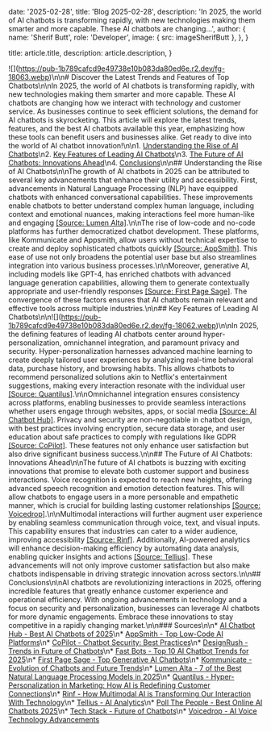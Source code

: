 
  date: '2025-02-28',
  title: 'Blog 2025-02-28',
  description:
    'In 2025, the world of AI chatbots is transforming rapidly, with new technologies making them smarter and more capable. These AI chatbots are changing...',
  author: {
    name: 'Sherif Butt',
    role: 'Developer',
    image: { src: imageSherifButt },
  },
}

  title: article.title,
  description: article.description,
}

!\[\](https://pub-1b789cafcd9e49738e10b083da80ed6e.r2.dev/fg-18063.webp)\n\n# Discover the Latest Trends and Features of Top Chatbots\n\nIn 2025, the world of AI chatbots is transforming rapidly, with new technologies making them smarter and more capable. These AI chatbots are changing how we interact with technology and customer service. As businesses continue to seek efficient solutions, the demand for AI chatbots is skyrocketing. This article will explore the latest trends, features, and the best AI chatbots available this year, emphasizing how these tools can benefit users and businesses alike. Get ready to dive into the world of AI chatbot innovation!\n\n1. [Understanding the Rise of AI Chatbots](#understanding-the-rise-of-ai-chatbots)\n2. [Key Features of Leading AI Chatbots](#key-features-of-leading-ai-chatbots)\n3. [The Future of AI Chatbots: Innovations Ahead](#the-future-of-ai-chatbots-innovations-ahead)\n4. [Conclusions](#conclusions)\n\n## Understanding the Rise of AI Chatbots\n\nThe growth of AI chatbots in 2025 can be attributed to several key advancements that enhance their utility and accessibility. First, advancements in Natural Language Processing (NLP) have equipped chatbots with enhanced conversational capabilities. These improvements enable chatbots to better understand complex human language, including context and emotional nuances, making interactions feel more human-like and engaging [\[Source: Lumen Alta\]](https://lumenalta.com/insights/7-of-the-best-natural-language-processing-models-in-2025).\n\nThe rise of low-code and no-code platforms has further democratized chatbot development. These platforms, like Kommunicate and Appsmith, allow users without technical expertise to create and deploy sophisticated chatbots quickly [\[Source: AppSmith\]](https://www.appsmith.com/blog/top-low-code-ai-platforms). This ease of use not only broadens the potential user base but also streamlines integration into various business processes.\n\nMoreover, generative AI, including models like GPT-4, has enriched chatbots with advanced language generation capabilities, allowing them to generate contextually appropriate and user-friendly responses [\[Source: First Page Sage\]](https://firstpagesage.com/reports/top-generative-ai-chatbots/). The convergence of these factors ensures that AI chatbots remain relevant and effective tools across multiple industries.\n\n## Key Features of Leading AI Chatbots\n\n!\[\](https://pub-1b789cafcd9e49738e10b083da80ed6e.r2.dev/fg-18062.webp)\n\nIn 2025, the defining features of leading AI chatbots center around hyper-personalization, omnichannel integration, and paramount privacy and security. Hyper-personalization harnesses advanced machine learning to create deeply tailored user experiences by analyzing real-time behavioral data, purchase history, and browsing habits. This allows chatbots to recommend personalized solutions akin to Netflix's entertainment suggestions, making every interaction resonate with the individual user [\[Source: Quantilus\]](https://quantilus.com/article/hyper-personalization-in-marketing-how-ai-is-redefining-customer-connections/).\n\nOmnichannel integration ensures consistency across platforms, enabling businesses to provide seamless interactions whether users engage through websites, apps, or social media [\[Source: AI Chatbot Hub\]](https://www.aichatbothub.com/articles/best-ai-chatbots-2025). Privacy and security are non-negotiable in chatbot design, with best practices involving encryption, secure data storage, and user education about safe practices to comply with regulations like GDPR [\[Source: CoPilot\]](https://www.copilot.live/blog/chatbot-security-best-practices). These features not only enhance user satisfaction but also drive significant business success.\n\n## The Future of AI Chatbots: Innovations Ahead\n\nThe future of AI chatbots is buzzing with exciting innovations that promise to elevate both customer support and business interactions. Voice recognition is expected to reach new heights, offering advanced speech recognition and emotion detection features. This will allow chatbots to engage users in a more personable and empathetic manner, which is crucial for building lasting customer relationships [\[Source: Voicedrop\]](https://www.voicedrop.ai/ai-voice-technology-advancments/).\n\nMultimodal interactions will further augment user experience by enabling seamless communication through voice, text, and visual inputs. This capability ensures that industries can cater to a wider audience, improving accessibility [\[Source: Rinf\]](https://www.rinf.tech/how-multimodal-ai-is-transforming-our-interaction-with-technology/). Additionally, AI-powered analytics will enhance decision-making efficiency by automating data analysis, enabling quicker insights and actions [\[Source: Tellius\]](https://www.tellius.com/ai-analytics/). These advancements will not only improve customer satisfaction but also make chatbots indispensable in driving strategic innovation across sectors.\n\n## Conclusions\n\nAI chatbots are revolutionizing interactions in 2025, offering incredible features that greatly enhance customer experience and operational efficiency. With ongoing advancements in technology and a focus on security and personalization, businesses can leverage AI chatbots for more dynamic engagements. Embrace these innovations to stay competitive in a rapidly changing market.\n\n### Sources\n\n* [AI Chatbot Hub - Best AI Chatbots of 2025](https://www.aichatbothub.com/articles/best-ai-chatbots-2025)\n* [AppSmith - Top Low-Code AI Platforms](https://www.appsmith.com/blog/top-low-code-ai-platforms)\n* [CoPilot - Chatbot Security: Best Practices](https://www.copilot.live/blog/chatbot-security-best-practices)\n* [DesignRush - Trends in Future of Chatbots](https://www.designrush.com/agency/ai-companies/trends/future-of-chatbots)\n* [Fast Bots - Top 10 AI Chatbot Trends for 2025](http://fastbots.ai/blog/top-10-ai-chatbot-trends-for-2025)\n* [First Page Sage - Top Generative AI Chatbots](https://firstpagesage.com/reports/top-generative-ai-chatbots/)\n* [Kommunicate - Evolution of Chatbots and Future Trends](https://www.kommunicate.io/blog/evolution-of-chatbots-and-future-trends/)\n* [Lumen Alta - 7 of the Best Natural Language Processing Models in 2025](https://lumenalta.com/insights/7-of-the-best-natural-language-processing-models-in-2025)\n* [Quantilus - Hyper-Personalization in Marketing: How AI is Redefining Customer Connections](https://www.quantilus.com/article/hyper-personalization-in-marketing-how-ai-is-redefining-customer-connections)\n* [Rinf - How Multimodal AI is Transforming Our Interaction With Technology](https://www.rinf.tech/how-multimodal-ai-is-transforming-our-interaction-with-technology/)\n* [Tellius - AI Analytics](https://www.tellius.com/ai-analytics/)\n* [Poll The People - Best Online AI Chatbots 2025](https://pollthepeople.app/best-online-ai-chatbots-2025/)\n* [Tech Stack - Future of Chatbots](https://tech-stack.com/blog/future-of-chatbots/)\n* [Voicedrop - AI Voice Technology Advancements](https://www.voicedrop.ai/ai-voice-technology-advancments/)